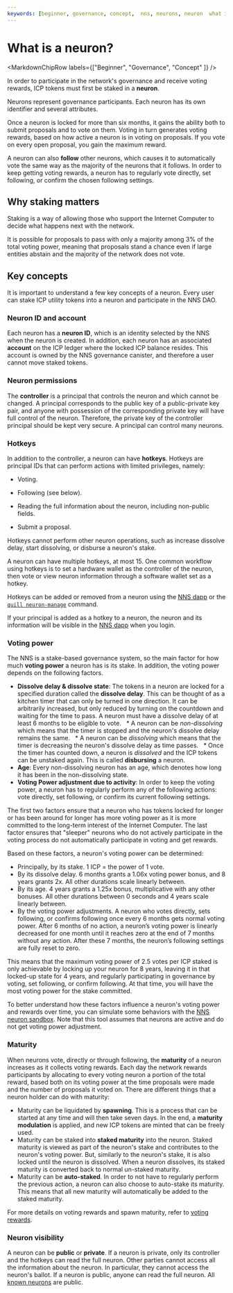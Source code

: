 ```yaml
---
keywords: [beginner, governance, concept,  nns, neurons, neuron  what is a neuron]
---
```



# What is a neuron?

<MarkdownChipRow labels={["Beginner", "Governance", "Concept" ]} />

In order to participate in the network's governance and receive voting rewards, ICP tokens must first
be staked in a **neuron**.

Neurons represent governance participants. Each neuron has its own identifier and
several attributes.

Once a neuron is locked for more than six months, it gains the ability
both to submit proposals and to vote on them. Voting in turn generates
voting rewards, based on how active a neuron is in voting on proposals.
If you vote on every open proposal, you gain the maximum reward.

A neuron can also **follow** other neurons, which causes it to
automatically vote the same way as the majority of the neurons that it
follows. In order to keep getting voting rewards, a neuron has to regularly vote directly, set following, or confirm the chosen following settings.

## Why staking matters

Staking is a way of allowing those who support the Internet Computer to
decide what happens next with the network.

It is possible for proposals to pass with only a
majority among 3% of the total voting power, meaning that proposals
stand a chance even if large entities abstain and the majority of the
network does not vote.


## Key concepts

It is important to understand a few key concepts of a neuron.
Every user can stake ICP utility tokens into a neuron and participate in the NNS DAO.

### Neuron ID and account
Each neuron has a **neuron ID**, which is an identity selected by the NNS when the neuron is created.
In addition, each neuron has an associated **account** on the ICP ledger where the locked ICP balance resides. This account is owned by the NNS governance canister, and therefore a user cannot move staked tokens.

### Neuron permissions
The **controller** is a principal that controls the neuron and which cannot be changed. A principal corresponds to the public key of a public-private key pair, and anyone with possession of the corresponding private key will have full control of the neuron. Therefore, the private key of the controller principal should be kept very secure. A principal can control many neurons.

### Hotkeys
In addition to the controller, a neuron can have **hotkeys**. Hotkeys are principal IDs that can perform actions with limited privileges, namely:

- Voting.

- Following (see below).

- Reading the full information about the neuron, including non-public fields.

- Submit a proposal.

Hotkeys cannot perform other neuron operations, such as increase dissolve delay, start dissolving, or disburse a neuron's stake.

A neuron can have multiple hotkeys, at most 15. One common workflow using hotkeys is to set a hardware wallet as the controller of the neuron, then vote or view neuron information through a software wallet set as a hotkey.

Hotkeys can be added or removed from a neuron using the [NNS dapp](https://nns.ic0.app/) or the [`quill neuron-manage`](/docs/current/building-apps/developer-tools/quill/quill-neuron-manage) command.

If your principal is added as a hotkey to a neuron, the neuron and its information will be visible in the [NNS dapp](https://nns.ic0.app/) when you login.

### Voting power
The NNS is a stake-based governance system, so the main factor for how much **voting power** a neuron has is its stake. In addition, the voting power depends on the following factors.

* **Dissolve delay & dissolve state**: The tokens in a neuron are locked for a specified duration called the **dissolve delay**. This can be thought of as a kitchen timer that can only be turned in one direction. It can be arbitrarily increased, but only reduced by turning on the countdown and waiting for the time to pass. A neuron must have a dissolve delay of at least 6 months to be eligible to vote.
  * A neuron can be _non-dissolving_ which means that the timer is stopped and the neuron's dissolve delay remains the same.
  * A neuron can be _dissolving_ which means that the timer is decreasing the neuron's dissolve delay as time passes.
  * Once the timer has counted down, a neuron is _dissolved_ and the ICP tokens can be unstaked again. This is called **disbursing** a neuron.
* **Age**: Every non-dissolving neuron has an age, which denotes how long it has been in the non-dissolving state.
* **Voting Power adjustment due to activity**: In order to keep the voting power, a neuron has to regularly perform any of the following actions: vote directly, set following, or confirm its current following settings.

The first two factors ensure that a neuron who has tokens locked for longer or has been around for longer has more voting power as it is more committed to the long-term interest of the Internet Computer. The last factor ensures that "sleeper" neurons who do not actively participate in the voting process do not automatically participate in voting and get rewards.

Based on these factors, a neuron's voting power can be determined:
* Principally, by its stake. 1 ICP = the power of 1 vote.
* By its dissolve delay. 6 months grants a 1.06x voting power bonus, and 8 years grants 2x. All other durations scale linearly between.
* By its age. 4 years grants a 1.25x bonus, multiplicative with any other bonuses. All other durations between 0 seconds and 4 years scale linearly between.
* By the voting power adjustments. A neuron who votes directly, sets following, or confirms following once every 6 months gets normal voting power. After 6 months of no action, a neuron’s voting power is linearly decreased for one month until it reaches zero at the end of 7 months without any action. After these 7 months, the neuron’s following settings are fully reset to zero.

This means that the maximum voting power of 2.5 votes per ICP staked is only achievable by locking up your neuron for 8 years, leaving it in that locked-up state for 4 years, and regularly participating in governance by voting, set following, or confirm following. At that time, you will have the most voting power for the stake committed.

To better understand how these factors influence a neuron's voting power and rewards over time, you can simulate some behaviors with the [NNS neuron sandbox](https://klgza-cqaaa-aaaak-qcz5a-cai.icp0.io/). Note that this tool assumes that neurons are active and do not get voting power adjustment.

### Maturity
When neurons vote, directly or through following, the **maturity** of a neuron increases as it collects voting rewards.
Each day the network rewards participants by allocating to every voting neuron a portion of the total reward, based both on its voting power at the time proposals were made and the number of proposals it voted on.
There are different things that a neuron holder can do with maturity:
* Maturity can be liquidated by **spawning**. This is a process that can be started at any time and will then take seven days. In the end, a **maturity modulation** is applied, and new ICP tokens are minted that can be freely used.
* Maturity can be staked into **staked maturity** into the neuron. Staked maturity is viewed as part of the neuron's stake and contributes to the neuron's voting power. But, similarly to the neuron's stake, it is also locked until the neuron is dissolved. When a neuron dissolves, its staked maturity is converted back to normal un-staked maturity.
* Maturity can be **auto-staked**. In order to not have to regularly perform the previous action, a neuron can also choose to auto-stake its maturity. This means that all new maturity will automatically be added to the staked maturity.

For more details on voting rewards and spawn maturity, refer to [voting rewards](/docs/current/move-to-learnhub/nns/concepts/neurons/staking-voting-rewards).

### Neuron visibility
A neuron can be **public** or **private**.
If a neuron is private, only its controller and the hotkeys can read the full neuron. Other parties cannot access all the information about the neuron.
In particular, they cannot access the neuron's ballot. If a neuron is public, anyone can read the full neuron.
All [known neurons](/docs/current/move-to-learnhub/nns/concepts/neurons/becoming-a-known-neuron) are public.

